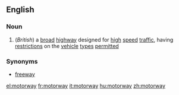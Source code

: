 ==English==
===Noun===
#(''British'') a [[broad]] [[highway]] designed for [[high]] [[speed]] [[traffic]], having [[restriction]]s on the [[vehicle]] [[type]]s [[permitted]] 
===Synonyms===
*[[freeway]]

[[el:motorway]]
[[fr:motorway]]
[[it:motorway]]
[[hu:motorway]]
[[zh:motorway]]